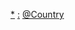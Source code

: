 {{Categories by country|nocat}}

[[Category:各國外交|*]]
[[Category:各国政治列表|:]]
[[Category:外交列表|@Country]]